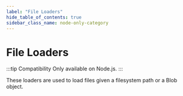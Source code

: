 ```yaml
---
label: "File Loaders"
hide_table_of_contents: true
sidebar_class_name: node-only-category
---
```


# File Loaders

:::tip Compatibility
Only available on Node.js.
:::

These loaders are used to load files given a filesystem path or a Blob object.


<DocCardList/>
